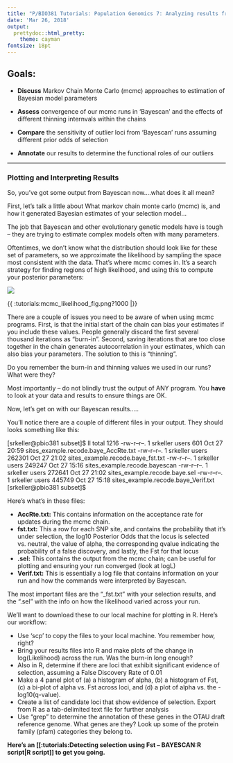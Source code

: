 ```yaml
---
title: "P/BIO381 Tutorials: Population Genomics 7: Analyzing results from Fst outlier (Bayescan) runs"
date: 'Mar 26, 2018'
output:
  prettydoc::html_pretty:
    theme: cayman
fontsize: 18pt
---
```

## Goals:

* **Discuss** Markov Chain Monte Carlo (mcmc) approaches to estimation of Bayesian model parameters

* **Assess** convergence of our mcmc runs in 'Bayescan' and the effects of different thinning internvals within the chains

* **Compare** the sensitivity of outlier loci from 'Bayescan' runs assuming different prior odds of selection

* **Annotate** our results to determine the functional roles of our outliers

------------------------------

### Plotting and Interpreting Results

So, you've got some output from Bayescan now....what does it all mean?

First, let's talk a little about What markov chain monte carlo (mcmc) is, and how it generated Bayesian estimates of your selection model...

The job that Bayescan and other evolutionary genetic models have is tough -- they are trying to estimate complex models often with many parameters.

Oftentimes, we don't know what the distribution should look like for these set of parameters, so we approximate the likelihood by sampling the space most consistent with the data. That's where mcmc comes in. It's a search strategy for finding regions of high likelihood, and using this to compute your posterior parameters:

![]("~/Downloads/mcmc_likelihood_fig.png")

{{ :tutorials:mcmc_likelihood_fig.png?1000 |}}

There are a couple of issues you need to be aware of when using mcmc programs. First, is that the initial start of the chain can bias your estimates if you include these values. People generally discard the first several thousand iterations as "burn-in". Second, saving iterations that are too close together in the chain generates autocorrelation in your estimates, which can also bias your parameters. The solution to this is "thinning".

Do you remember the burn-in and thinning values we used in our runs? What were they?

Most importantly -- do not blindly trust the output of ANY program. You __have__ to look at your data and results to ensure things are OK.

Now, let's get on with our Bayescan results.....

You'll notice there are a couple of different files in your output. They should looks something like this:

<cli>
[srkeller@pbio381 subset]$ ll
total 1216
-rw-r--r--. 1 srkeller users    601 Oct 27 20:59 sites_example.recode.baye_AccRte.txt
-rw-r--r--. 1 srkeller users 262301 Oct 27 21:02 sites_example.recode.baye_fst.txt
-rw-r--r--. 1 srkeller users 249247 Oct 27 15:16 sites_example.recode.bayescan
-rw-r--r--. 1 srkeller users 272641 Oct 27 21:02 sites_example.recode.baye.sel
-rw-r--r--. 1 srkeller users 445749 Oct 27 15:18 sites_example.recode.baye_Verif.txt
[srkeller@pbio381 subset]$ 
</cli>

Here's what's in these files:

  * **AccRte.txt:**    This contains information on the acceptance rate for updates during the mcmc chain.
  * **fst.txt:**       This a row for each SNP site, and contains the probability that it's under selection, the log10 Posterior Odds that the locus is selected vs. neutral, the value of alpha, the corresponding qvalue indicating the probability of a false discovery, and lastly, the Fst for that locus
  * **.sel:**           This contains the output from the mcmc chain; can be useful for plotting and ensuring your run converged (look at logL)
  * **Verif.txt:**     This is essentially a log file that contains information on your run and how the commands were interpreted by Bayescan.

The most important files are the "_fst.txt" with your selection results, and the ".sel" with the info on how the likelihood varied across your run.

We'll want to download these to our local machine for plotting in R. Here's our workflow:

  - Use 'scp' to copy the files to your local machine. You remember how, right?
  - Bring your results files into R and make plots of the change in log(Likelihood) across the run. Was the burn-in long enough? 
  - Also in R, determine if there are loci that exhibit significant evidence of selection, assuming a False Discovery Rate of 0.01
  - Make a 4 panel plot of (a) a histogram of alpha, (b) a histogram of Fst, (c) a bi-plot of alpha vs. Fst across loci, and (d) a plot of alpha vs. the -log10(q-value).
  - Create a list of candidate loci that show evidence of selection. Export from R as a tab-delimited text file for further analysis
  - Use "grep" to determine the annotation of these genes in the OTAU draft reference genome. What genes are they? Look up some of the protein family (pfam) categories they belong to.

**Here's an [[:tutorials:Detecting selection using Fst -- BAYESCAN:R script|R script]] to get you going.**
